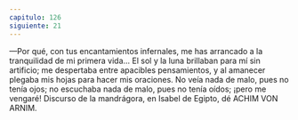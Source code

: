 ```yaml
---
capitulo: 126
siguiente: 21
---
```


—Por qué, con tus encantamientos infernales, me has arrancado a la
tranquilidad de mi primera vida... El sol y la luna brillaban para mí sin artificio;
me despertaba entre apacibles pensamientos, y al amanecer plegaba mis hojas
para hacer mis oraciones. No veía nada de malo, pues no tenía ojos; no
escuchaba nada de malo, pues no tenía oídos; ¡pero me vengaré!
Discurso de la mandrágora,
en Isabel de Egipto, dé ACHIM VON ARNIM.
